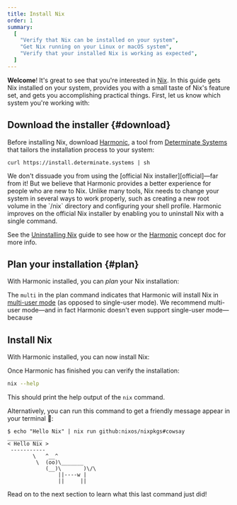 ```yaml
---
title: Install Nix
order: 1
summary:
  [
    "Verify that Nix can be installed on your system",
    "Get Nix running on your Linux or macOS system",
    "Verify that your installed Nix is working as expected",
  ]
---
```


**Welcome**!
It's great to see that you're interested in [Nix].
In this guide gets Nix installed on your system, provides you with a small taste of Nix's feature set, and gets you accomplishing practical things.
First, let us know which system you're working with:

<Systems client:load />

## Download the installer \{#download}

Before installing Nix, download [Harmonic], a tool from [Determinate Systems][detsys] that tailors the installation process to your system:

```shell
curl https://install.determinate.systems | sh
```

<Callout show="Why not the official Nix installer?" id="why-harmonic">
We don't dissuade you from using the [official Nix installer][official]&mdash;far from it!
But we believe that Harmonic provides a better experience for people who are new to Nix.
Unlike many tools, Nix needs to change your system in several ways to work properly, such as creating a new root volume in the `/nix` directory and configuring your shell profile.
Harmonic improves on the official Nix installer by enabling you to uninstall Nix with a single command.

See the [Uninstalling Nix][uninstall] guide to see how or the [Harmonic] concept doc for more info.
</Callout>

## Plan your installation \{#plan}

With Harmonic installed, you can *plan* your Nix installation:

<Harmonic command="plan" client:load />

The `multi` in the plan command indicates that Harmonic will install Nix in [multi-user
mode][multi] (as opposed to single-user mode).
We recommend multi-user mode&mdash;and in fact
Harmonic doesn't even support single-user mode&mdash;because

## Install Nix

With Harmonic installed, you can now install Nix:

<Harmonic command="install" client:load />

Once Harmonic has finished you can verify the installation:

```bash
nix --help
```

This should print the help output of the `nix` command.

Alternatively, you can run this command to get a friendly message appear in your terminal 🙂:

```
$ echo "Hello Nix" | nix run github:nixos/nixpkgs#cowsay
___________
< Hello Nix >
 -----------
        \   ^__^
         \  (oo)\_______
            (__)\       )\/\
                ||----w |
                ||     ||
```

Read on to the next section to learn what this last command just did!

[detsys]: https://determinate.systems
[harmonic]: /concepts/harmonic
[multi]: https://nixos.org/manual/nix/stable/installation/multi-user
[nix]: https://nixos.org
[official]: https://nixos.org/download
[uninstall]: /start/uninstall
